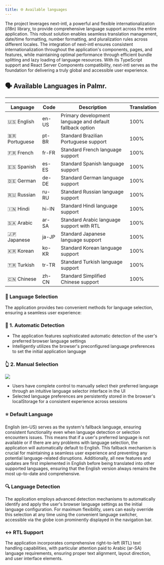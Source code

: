 ```yaml
---
title: 🌐 Available languages
---
```


The project leverages next-intl, a powerful and flexible internationalization (i18n) library, to provide comprehensive language support across the entire application. This robust solution enables seamless translation management, date/time formatting, number formatting, and pluralization rules across different locales. The integration of next-intl ensures consistent internationalization throughout the application's components, pages, and features, while maintaining optimal performance through efficient bundle splitting and lazy loading of language resources. With its TypeScript support and React Server Components compatibility, next-intl serves as the foundation for delivering a truly global and accessible user experience.

## 🗣️ Available Languages in Palmr.

---

| Language | Code | Description | Translation |
|----------|------|-------------|-------------|
| 🇺🇸 English | en-US | Primary development language and default fallback option | 100% |
| 🇧🇷 Portuguese | pt-BR | Standard Brazilian Portuguese support | 100% |
| 🇫🇷 French | fr-FR | Standard French language support | 100% |
| 🇪🇸 Spanish | es-ES | Standard Spanish language support | 100% |
| 🇩🇪 German | de-DE | Standard German language support | 100% |
| 🇷🇺 Russian | ru-RU | Standard Russian language support | 100% |
| 🇮🇳 Hindi | hi-IN | Standard Hindi language support | 100% |
| 🇸🇦 Arabic | ar-SA | Standard Arabic language support with RTL | 100% |
| 🇯🇵 Japanese | ja-JP | Standard Japanese language support | 100% |
| 🇰🇷 Korean | ko-KR | Standard Korean language support | 100% |
| 🇹🇷 Turkish | tr-TR | Standard Turkish language support | 100% |
| 🇨🇳 Chinese | zh-CN | Standard Simplified Chinese support | 100% |

### 🔄 Language Selection

The application provides two convenient methods for language selection, ensuring a seamless user experience:

### 🤖 1. Automatic Detection

- The application features sophisticated automatic detection of the user's preferred browser language settings
- Intelligently utilizes the browser's preconfigured language preferences to set the initial application language

### 👆 2. Manual Selection

![](/assets/v1/main/language/language-selector.png)

- Users have complete control to manually select their preferred language through an intuitive language selector interface in the UI
- Selected language preferences are persistently stored in the browser's localStorage for a consistent experience across sessions

### ⭐ Default Language

English (en-US) serves as the system's fallback language, ensuring consistent functionality even when language detection or selection encounters issues. This means that if a user's preferred language is not available or if there are any problems with language selection, the application will automatically default to English. This fallback mechanism is crucial for maintaining a seamless user experience and preventing any potential language-related disruptions. Additionally, all new features and updates are first implemented in English before being translated into other supported languages, ensuring that the English version always remains the most up-to-date and comprehensive.

### 🔍 Language Detection

The application employs advanced detection mechanisms to automatically identify and apply the user's browser language settings as the initial language configuration. For maximum flexibility, users can easily override this selection at any time using the convenient language switcher, accessible via the globe icon prominently displayed in the navigation bar.

### ↔️ RTL Support

The application incorporates comprehensive right-to-left (RTL) text handling capabilities, with particular attention paid to Arabic (ar-SA) language requirements, ensuring proper text alignment, layout direction, and user interface elements.